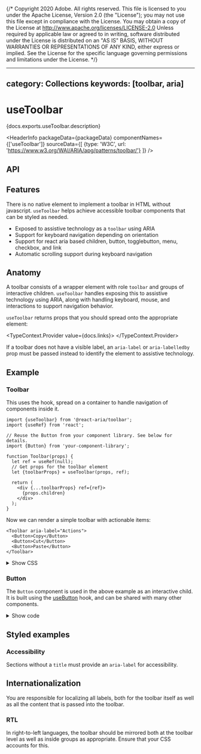 {/* Copyright 2020 Adobe. All rights reserved.
This file is licensed to you under the Apache License, Version 2.0 (the "License");
you may not use this file except in compliance with the License. You may obtain a copy
of the License at http://www.apache.org/licenses/LICENSE-2.0
Unless required by applicable law or agreed to in writing, software distributed under
the License is distributed on an "AS IS" BASIS, WITHOUT WARRANTIES OR REPRESENTATIONS
OF ANY KIND, either express or implied. See the License for the specific language
governing permissions and limitations under the License. */}



---
category: Collections
keywords: [toolbar, aria]
---

# useToolbar

<PageDescription>{docs.exports.useToolbar.description}</PageDescription>

<HeaderInfo
  packageData={packageData}
  componentNames={['useToolbar']}
  sourceData={[
    {type: 'W3C', url: 'https://www.w3.org/WAI/ARIA/apg/patterns/toolbar/'}
  ]} />

## API

<FunctionAPI function={docs.exports.useToolbar} links={docs.links} />

## Features

There is no native element to implement a toolbar in HTML without javascript. `useToolbar`
helps achieve accessible toolbar components that can be styled as needed.

* Exposed to assistive technology as a `toolbar` using ARIA
* Support for keyboard navigation depending on orientation
* Support for react aria based children, button, togglebutton, menu, checkbox, and link
* Automatic scrolling support during keyboard navigation

## Anatomy

<Anatomy />

A toolbar consists of a wrapper element with role `toolbar` and groups of interactive children.
`useToolbar` handles exposing this to assistive technology using ARIA, along with
 handling keyboard, mouse, and interactions to support navigation behavior.

`useToolbar` returns props that you should spread onto the appropriate element:

<TypeContext.Provider value={docs.links}>
  <InterfaceType properties={docs.links[docs.exports.useToolbar.return.id].properties} />
</TypeContext.Provider>

If a toolbar does not have a visible label, an `aria-label` or `aria-labelledby`
prop must be passed instead to identify the element to assistive technology.

## Example

### Toolbar

This uses the <TypeLink links={docs.links} type={docs.exports.useToolbar} /> hook, spread on a container to handle
navigation of components inside it.

```tsx example export=true render=false
import {useToolbar} from '@react-aria/toolbar';
import {useRef} from 'react';

// Reuse the Button from your component library. See below for details.
import {Button} from 'your-component-library';

function Toolbar(props) {
  let ref = useRef(null);
  // Get props for the toolbar element
  let {toolbarProps} = useToolbar(props, ref);

  return (
    <div {...toolbarProps} ref={ref}>
      {props.children}
    </div>
  );
}
```

Now we can render a simple toolbar with actionable items:

```tsx example
<Toolbar aria-label="Actions">
  <Button>Copy</Button>
  <Button>Cut</Button>
  <Button>Paste</Button>
</Toolbar>
```

<details>
  <summary style={{fontWeight: 'bold'}}><ChevronRight size="S" /> Show CSS</summary>

```css
[role=toolbar] {
  --separator-color: var(--spectrum-global-color-gray-500);
  display: flex;
  flex-wrap: wrap;
  gap: 5px;
  padding: 15px;
  border: 1px solid var(--separator-color);
}
```

</details>

### Button

The `Button` component is used in the above example as an interactive child. It is built using the [useButton](useButton.html) hook, and can be shared with many other components.

<details>
  <summary style={{fontWeight: 'bold'}}><ChevronRight size="S" /> Show code</summary>

```tsx example export=true render=false
import {useButton} from '@react-aria/button';

function Button(props) {
  let {children} = props;
  let ref = useRef();
  let {buttonProps, isPressed} = useButton({
    ...props,
    elementType: 'span'
  }, ref);

  return (
    <span
      {...buttonProps}
      style={{
        background: isPressed ? 'darkgreen' : 'green',
        color: 'white',
        padding: 10,
        cursor: 'pointer',
        userSelect: 'none',
        WebkitUserSelect: 'none'
      }}
      ref={ref}>
      {children}
    </span>
  );
}
```

</details>

## Styled examples

<ExampleCard
  url="https://codesandbox.io/s/awesome-boyd-c0gbv5?file=/src/Menu.tsx"
  preview={tailwindPreview}
  title="Tailwind CSS"
  description="An example of styling a Menu with Tailwind." />

### Accessibility

Sections without a `title` must provide an `aria-label` for accessibility.

## Internationalization

You are responsible for localizing all labels, both for the toolbar itself as well as all the
content that is passed into the toolbar.

### RTL

In right-to-left languages, the toolbar should be mirrored both at the toolbar level as well as inside groups as appropriate.
Ensure that your CSS accounts for this.
